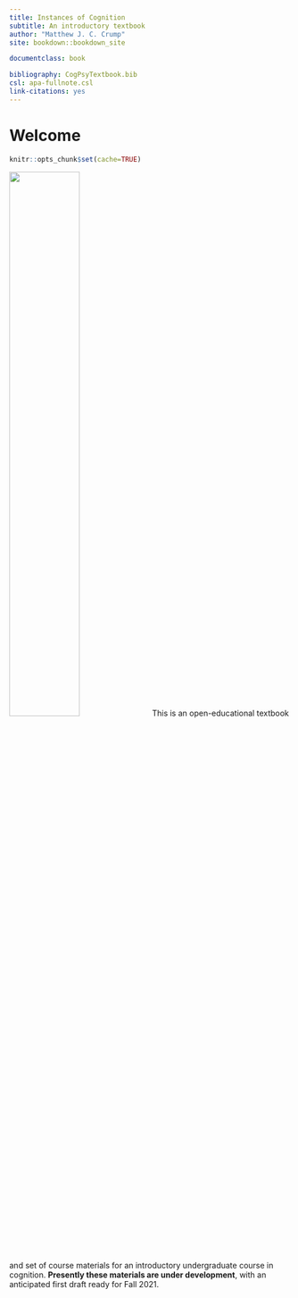 ```yaml
--- 
title: Instances of Cognition
subtitle: An introductory textbook
author: "Matthew J. C. Crump"
site: bookdown::bookdown_site

documentclass: book

bibliography: CogPsyTextbook.bib
csl: apa-fullnote.csl
link-citations: yes
---
```


# Welcome {-}

```r
knitr::opts_chunk$set(cache=TRUE)
```

<img class="cover" src="imgs/cover.png" width="50%"/> This is an open-educational textbook and set of course materials for an introductory undergraduate course in cognition. **Presently these materials are under development**, with an anticipated first draft ready for Fall 2021.
